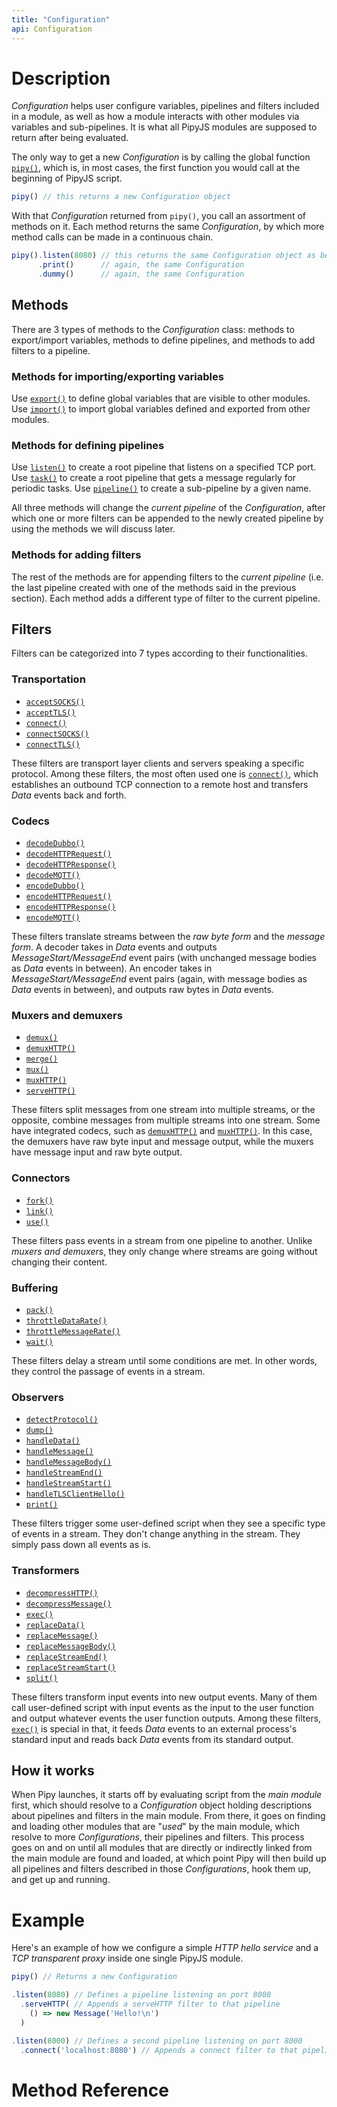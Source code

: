 ```yaml
---
title: "Configuration"
api: Configuration
---
```


# Description

_Configuration_ helps user configure variables, pipelines and filters included in a module, as well as how a module interacts with other modules via variables and sub-pipelines. It is what all PipyJS modules are supposed to return after being evaluated.

The only way to get a new _Configuration_ is by calling the global function [`pipy()`](/reference/api/pipy), which is, in most cases, the first function you would call at the beginning of PipyJS script.

``` js
pipy() // this returns a new Configuration object
```

With that _Configuration_ returned from `pipy()`, you call an assortment of methods on it. Each method returns the same _Configuration_, by which more method calls can be made in a continuous chain.

``` js
pipy().listen(8080) // this returns the same Configuration object as before
      .print()      // again, the same Configuration
      .dummy()      // again, the same Configuration
```

## Methods

There are 3 types of methods to the _Configuration_ class: methods to export/import variables, methods to define pipelines, and methods to add filters to a pipeline.

### Methods for importing/exporting variables

Use [`export()`](/reference/api/Configuration/export) to define global variables that are visible to other modules. Use [`import()`](/reference/api/Configuration/export) to import global variables defined and exported from other modules.

### Methods for defining pipelines

Use [`listen()`](/reference/api/Configuration/listen) to create a root pipeline that listens on a specified TCP port. Use [`task()`](/reference/api/Configuration/task) to create a root pipeline that gets a message regularly for periodic tasks. Use [`pipeline()`](/reference/api/Configuration/pipeline) to create a sub-pipeline by a given name.

All three methods will change the _current pipeline_ of the _Configuration_, after which one or more filters can be appended to the newly created pipeline by using the methods we will discuss later.

### Methods for adding filters

The rest of the methods are for appending filters to the _current pipeline_ (i.e. the last pipeline created with one of the methods said in the previous section). Each method adds a different type of filter to the current pipeline.

## Filters

Filters can be categorized into 7 types according to their functionalities.

### Transportation

* [`acceptSOCKS()`](/reference/api/Configuration/acceptSOCKS)
* [`acceptTLS()`](/reference/api/Configuration/acceptTLS)
* [`connect()`](/reference/api/Configuration/connect)
* [`connectSOCKS()`](/reference/api/Configuration/connectTLS)
* [`connectTLS()`](/reference/api/Configuration/connectTLS)

These filters are transport layer clients and servers speaking a specific protocol. Among these filters, the most often used one is [`connect()`](/reference/api/Configuration/connect), which establishes an outbound TCP connection to a remote host and transfers _Data_ events back and forth.

### Codecs

* [`decodeDubbo()`](/reference/api/Configuration/decodeDubbo)
* [`decodeHTTPRequest()`](/reference/api/Configuration/decodeHTTPRequest)
* [`decodeHTTPResponse()`](/reference/api/Configuration/decodeHTTPResponse)
* [`decodeMQTT()`](/reference/api/Configuration/decodeMQTT)
* [`encodeDubbo()`](/reference/api/Configuration/decodeDubbo)
* [`encodeHTTPRequest()`](/reference/api/Configuration/decodeHTTPRequest)
* [`encodeHTTPResponse()`](/reference/api/Configuration/decodeHTTPResponse)
* [`encodeMQTT()`](/reference/api/Configuration/encodeMQTT)

These filters translate streams between the _raw byte form_ and the _message form_. A decoder takes in _Data_ events and outputs _MessageStart/MessageEnd_ event pairs (with unchanged message bodies as _Data_ events in between). An encoder takes in _MessageStart/MessageEnd_ event pairs (again, with message bodies as _Data_ events in between), and outputs raw bytes in _Data_ events.

### Muxers and demuxers

* [`demux()`](/reference/api/Configuration/demux)
* [`demuxHTTP()`](/reference/api/Configuration/demuxHTTP)
* [`merge()`](/reference/api/Configuration/merge)
* [`mux()`](/reference/api/Configuration/mux)
* [`muxHTTP()`](/reference/api/Configuration/muxHTTP)
* [`serveHTTP()`](/reference/api/Configuration/serveHTTP)

These filters split messages from one stream into multiple streams, or the opposite, combine messages from multiple streams into one stream. Some have integrated codecs, such as [`demuxHTTP()`](/reference/api/Configuration/demux) and [`muxHTTP()`](/referenceConfiguration/muxHTTP). In this case, the demuxers have raw byte input and message output, while the muxers have message input and raw byte output.

### Connectors

* [`fork()`](/reference/api/Configuration/fork)
* [`link()`](/reference/api/Configuration/link)
* [`use()`](/reference/api/Configuration/use)

These filters pass events in a stream from one pipeline to another. Unlike _muxers and demuxers_, they only change where streams are going without changing their content.

### Buffering

* [`pack()`](/reference/api/Configuration/pack)
* [`throttleDataRate()`](/reference/api/Configuration/throttleDataRate)
* [`throttleMessageRate()`](/reference/api/Configuration/throttleMessageRate)
* [`wait()`](/reference/api/Configuration/wait)

These filters delay a stream until some conditions are met. In other words, they control the passage of events in a stream.

### Observers

* [`detectProtocol()`](/reference/api/Configuration/detectProtocol)
* [`dump()`](/reference/api/Configuration/dump)
* [`handleData()`](/reference/api/Configuration/handleData)
* [`handleMessage()`](/reference/api/Configuration/handleMessage)
* [`handleMessageBody()`](/reference/api/Configuration/handleMessageBody)
* [`handleStreamEnd()`](/reference/api/Configuration/handleStreamEnd)
* [`handleStreamStart()`](/reference/api/Configuration/handleStreamStart)
* [`handleTLSClientHello()`](/reference/api/Configuration/handleTLSClientHello)
* [`print()`](/reference/api/Configuration/print)

These filters trigger some user-defined script when they see a specific type of events in a stream. They don't change anything in the stream. They simply pass down all events as is.

### Transformers

* [`decompressHTTP()`](/reference/api/Configuration/decompressHTTP)
* [`decompressMessage()`](/reference/api/Configuration/decompressMessage)
* [`exec()`](/reference/api/Configuration/exec)
* [`replaceData()`](/reference/api/Configuration/handleData)
* [`replaceMessage()`](/reference/api/Configuration/handleMessage)
* [`replaceMessageBody()`](/reference/api/Configuration/handleMessageBody)
* [`replaceStreamEnd()`](/reference/api/Configuration/handleStreamEnd)
* [`replaceStreamStart()`](/reference/api/Configuration/handleStreamStart)
* [`split()`](/reference/api/Configuration/split)

These filters transform input events into new output events. Many of them call user-defined script with input events as the input to the user function and output whatever events the user function outputs. Among these filters, [`exec()`](/reference/api/Configuration/exec) is special in that, it feeds _Data_ events to an external process's standard input and reads back _Data_ events from its standard output.

## How it works

When Pipy launches, it starts off by evaluating script from the _main module_ first, which should resolve to a _Configuration_ object holding descriptions about pipelines and filters in the main module. From there, it goes on finding and loading other modules that are "_used_" by the main module, which resolve to more _Configurations_, their pipelines and filters. This process goes on and on until all modules that are directly or indirectly linked from the main module are found and loaded, at which point Pipy will then build up all pipelines and filters described in those _Configurations_, hook them up, and get up and running.

# Example

Here's an example of how we configure a simple _HTTP hello service_ and a _TCP transparent proxy_ inside one single PipyJS module.

``` js
pipy() // Returns a new Configuration

.listen(8080) // Defines a pipeline listening on port 8080
  .serveHTTP( // Appends a serveHTTP filter to that pipeline
    () => new Message('Hello!\n')
  )

.listen(8000) // Defines a second pipeline listening on port 8000
  .connect('localhost:8080') // Appends a connect filter to that pipeline
```

# Method Reference

<Methods/>
